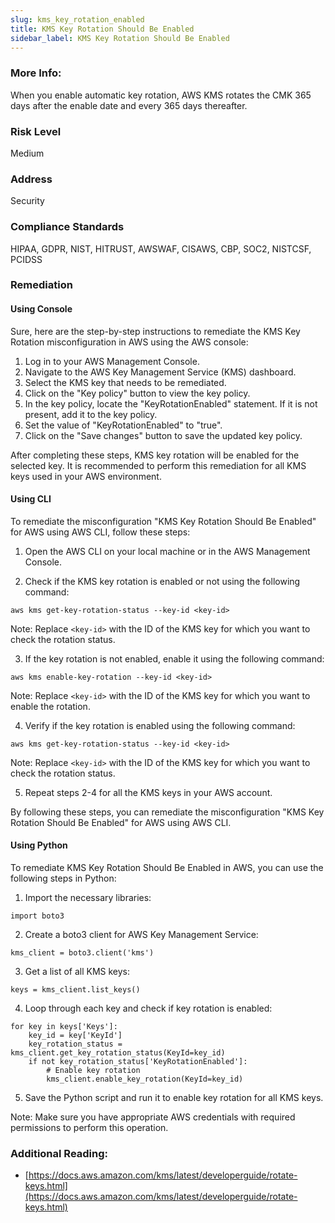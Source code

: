 ```yaml
---
slug: kms_key_rotation_enabled
title: KMS Key Rotation Should Be Enabled
sidebar_label: KMS Key Rotation Should Be Enabled
---
```


### More Info:

When you enable automatic key rotation, AWS KMS rotates the CMK 365 days after the enable date and every 365 days thereafter.

### Risk Level

Medium

### Address

Security

### Compliance Standards

HIPAA, GDPR, NIST, HITRUST, AWSWAF, CISAWS, CBP, SOC2, NISTCSF, PCIDSS

### Remediation

#### Using Console

Sure, here are the step-by-step instructions to remediate the KMS Key Rotation misconfiguration in AWS using the AWS console:

1. Log in to your AWS Management Console.
2. Navigate to the AWS Key Management Service (KMS) dashboard.
3. Select the KMS key that needs to be remediated.
4. Click on the "Key policy" button to view the key policy.
5. In the key policy, locate the "KeyRotationEnabled" statement. If it is not present, add it to the key policy.
6. Set the value of "KeyRotationEnabled" to "true".
7. Click on the "Save changes" button to save the updated key policy.

After completing these steps, KMS key rotation will be enabled for the selected key. It is recommended to perform this remediation for all KMS keys used in your AWS environment.

#### Using CLI

To remediate the misconfiguration "KMS Key Rotation Should Be Enabled" for AWS using AWS CLI, follow these steps:

1. Open the AWS CLI on your local machine or in the AWS Management Console.

2. Check if the KMS key rotation is enabled or not using the following command:
```
aws kms get-key-rotation-status --key-id <key-id>
```
Note: Replace `<key-id>` with the ID of the KMS key for which you want to check the rotation status.

3. If the key rotation is not enabled, enable it using the following command:
```
aws kms enable-key-rotation --key-id <key-id>
```
Note: Replace `<key-id>` with the ID of the KMS key for which you want to enable the rotation.

4. Verify if the key rotation is enabled using the following command:
```
aws kms get-key-rotation-status --key-id <key-id>
```
Note: Replace `<key-id>` with the ID of the KMS key for which you want to check the rotation status.

5. Repeat steps 2-4 for all the KMS keys in your AWS account.

By following these steps, you can remediate the misconfiguration "KMS Key Rotation Should Be Enabled" for AWS using AWS CLI.

#### Using Python

To remediate KMS Key Rotation Should Be Enabled in AWS, you can use the following steps in Python:

1. Import the necessary libraries:

```
import boto3
```

2. Create a boto3 client for AWS Key Management Service:

```
kms_client = boto3.client('kms')
```

3. Get a list of all KMS keys:

```
keys = kms_client.list_keys()
```

4. Loop through each key and check if key rotation is enabled:

```
for key in keys['Keys']:
    key_id = key['KeyId']
    key_rotation_status = kms_client.get_key_rotation_status(KeyId=key_id)
    if not key_rotation_status['KeyRotationEnabled']:
        # Enable key rotation
        kms_client.enable_key_rotation(KeyId=key_id)
```

5. Save the Python script and run it to enable key rotation for all KMS keys.

Note: Make sure you have appropriate AWS credentials with required permissions to perform this operation.

### Additional Reading:

- [https://docs.aws.amazon.com/kms/latest/developerguide/rotate-keys.html](https://docs.aws.amazon.com/kms/latest/developerguide/rotate-keys.html) 

